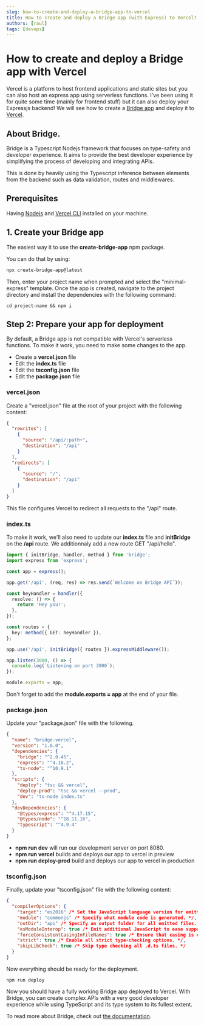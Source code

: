 ```yaml
---
slug: how-to-create-and-deploy-a-bridge-app-to-vercel
title: How to create and deploy a Bridge app (with Express) to Vercel?
authors: [raul]
tags: [devops]
---
```


# How to create and deploy a Bridge app with Vercel

Vercel is a platform to host frontend applications and static sites but you can also host an express app using serverless functions. I've been using it for quite some time (mainly for frontend stuff) but it can also deploy your Expressjs backend!
We will see how to create a [Bridge app](https://bridge.codes) and deploy it to [Vercel](https://vercel.com).

## About Bridge.

Bridge is a Typescript Nodejs framework that focuses on type-safety and developer experience. It aims to provide the best developer experience by simplifying the process of developing and integrating APIs.

This is done by heavily using the Typescript inference between elements from the backend such as data validation, routes and middlewares.

## Prerequisites

Having [Nodejs](https://nodejs.org/) and [Vercel CLI](https://vercel.com/docs/cli) installed on your machine.

## 1. Create your Bridge app

The easiest way it to use the **create-bridge-app** npm package.

You can do that by using:

```bash
npx create-bridge-app@latest
```

Then, enter your project name when prompted and select the "minimal-express" template. Once the app is created, navigate to the project directory and install the dependencies with the following command:

```
cd project-name && npm i
```

## Step 2: Prepare your app for deployment

By default, a Bridge app is not compatible with Vercel's serverless functions. To make it work, you need to make some changes to the app.

- Create a **vercel.json** file
- Edit the **index.ts** file
- Edit the **tsconfig.json** file
- Edit the **package.json** file

### vercel.json

Create a "vercel.json" file at the root of your project with the following content:
```json
{
  "rewrites": [
    {
      "source": "/api/:path+",
      "destination": "/api"
    }
  ],
  "redirects": [
    {
      "source": "/",
      "destination": "/api"
    }
  ]
}
```


This file configures Vercel to redirect all requests to the "/api" route.

### index.ts

To make it work, we'll also need to update our **index.ts** file and **initBridge** on the **/api** route. We additionnaly add a new route GET "/api/hello".

```ts
import { initBridge, handler, method } from 'bridge';
import express from 'express';

const app = express();

app.get('/api', (req, res) => res.send(`Welcome on Bridge API`));

const heyHandler = handler({
  resolve: () => {
    return 'Hey you!';
  },
});

const routes = {
  hey: method({ GET: heyHandler }),
};

app.use('/api', initBridge({ routes }).expressMiddleware());

app.listen(3000, () => {
  console.log(`Listening on port 3000`);
});

module.exports = app;
```

Don't forget to add the **module.exports = app** at the end of your file.

### package.json

Update your "package.json" file with the following.
```json
{
  "name": "bridge-vercel",
  "version": "1.0.0",
  "dependencies": {
    "bridge": "^2.0.45",
    "express": "^4.18.2",
    "ts-node": "^10.9.1"
  },
  "scripts": {
    "deploy": "tsc && vercel",
    "deploy-prod": "tsc && vercel --prod",
    "dev": "ts-node index.ts"
  },
  "devDependencies": {
    "@types/express": "^4.17.15",
    "@types/node": "^18.11.16",
    "typescript": "^4.9.4"
  }
}
```

- __npm run dev__ will run our development server on port 8080.
- __npm run vercel__ builds and deploys our app to vercel in preview
- __npm run deploy-prod__ build and deploys our app to vercel in production

### tsconfig.json

Finally, update your "tsconfig.json" file with the following content:

```json
{
  "compilerOptions": {
    "target": "es2016" /* Set the JavaScript language version for emitted JavaScript and include compatible library declarations. */,
    "module": "commonjs" /* Specify what module code is generated. */,
    "outDir": "api" /* Specify an output folder for all emitted files. */,
    "esModuleInterop": true /* Emit additional JavaScript to ease support for importing CommonJS modules. This enables 'allowSyntheticDefaultImports' for type compatibility. */,
    "forceConsistentCasingInFileNames": true /* Ensure that casing is correct in imports. */,
    "strict": true /* Enable all strict type-checking options. */,
    "skipLibCheck": true /* Skip type checking all .d.ts files. */
  }
}
```

Now everything should be ready for the deployment.

```
npm run deploy
```


Now you should have a fully working Bridge app deployed to Vercel. With Bridge, you can create complex APIs with a very good developer experience while using TypeScript and its type system to its fullest extent.

To read more about Bridge, check out [the documentation](https://bridge.codes/docs/handler).
